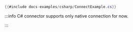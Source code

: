 ```csharp title="Native Connection"
{{#include docs-examples/csharp/ConnectExample.cs}}
```

:::info
C# connector supports only native connection for now.

:::
